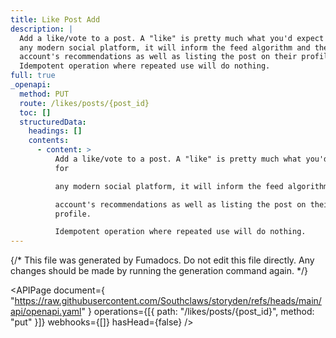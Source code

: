 ```yaml
---
title: Like Post Add
description: |
  Add a like/vote to a post. A "like" is pretty much what you'd expect for
  any modern social platform, it will inform the feed algorithm and the
  account's recommendations as well as listing the post on their profile.
  Idempotent operation where repeated use will do nothing.
full: true
_openapi:
  method: PUT
  route: /likes/posts/{post_id}
  toc: []
  structuredData:
    headings: []
    contents:
      - content: >
          Add a like/vote to a post. A "like" is pretty much what you'd expect
          for

          any modern social platform, it will inform the feed algorithm and the

          account's recommendations as well as listing the post on their
          profile.

          Idempotent operation where repeated use will do nothing.
---
```


{/* This file was generated by Fumadocs. Do not edit this file directly. Any changes should be made by running the generation command again. */}

<APIPage
  document={
    "https://raw.githubusercontent.com/Southclaws/storyden/refs/heads/main/api/openapi.yaml"
  }
  operations={[{ path: "/likes/posts/{post_id}", method: "put" }]}
  webhooks={[]}
  hasHead={false}
/>
